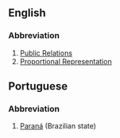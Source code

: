 ==English==
===Abbreviation===
#[[Public Relations]]
#[[Proportional Representation]]

==Portuguese==
===Abbreviation===
#[[Paraná]] (Brazilian state)